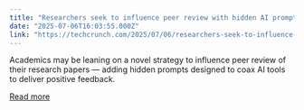 ```yaml
---
title: "Researchers seek to influence peer review with hidden AI prompts"
date: "2025-07-06T16:03:55.000Z"
link: "https://techcrunch.com/2025/07/06/researchers-seek-to-influence-peer-review-with-hidden-ai-prompts/"
---
```


Academics may be leaning on a novel strategy to influence peer review of their research papers — adding hidden prompts designed to coax AI tools to deliver positive feedback.

[Read more](https://techcrunch.com/2025/07/06/researchers-seek-to-influence-peer-review-with-hidden-ai-prompts/)
